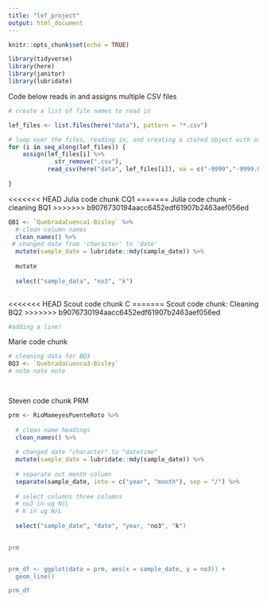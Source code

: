 ```yaml
---
title: "lef_project"
output: html_document
---
```


```r
knitr::opts_chunk$set(echo = TRUE)

library(tidyverse)
library(here)
library(janitor)
library(lubridate)
```

Code below reads in and assigns multiple CSV files
```r
# create a list of file names to read in

lef_files <- list.files(here("data"), pattern = "*.csv")

# loop over the files, reading in, and creating a stored object with assign
for (i in seq_along(lef_files)) {
    assign(lef_files[i] %>%
             str_remove(".csv"),
           read_csv(here("data", lef_files[i]), na = c("-9999","-9999.0","-9999.00")))
  
}


```

<<<<<<< HEAD
Julia code chunk CQ1
=======
Julia code chunk - cleaning BQ1
>>>>>>> b9076730194aacc6452edf61907b2463aef056ed
```r
QB1 <- `QuebradaCuenca1-Bisley` %>% 
  # clean column names
  clean_names() %>% 
 # changed date from 'character' to 'date'
  mutate(sample_date = lubridate::mdy(sample_date)) %>% 
  
  mutate
  
  select("sample_data", "no3", "k")
  

```

<<<<<<< HEAD
Scout code chunk C
=======
Scout code chunk: Cleaning BQ2
>>>>>>> b9076730194aacc6452edf61907b2463aef056ed
```r
#adding a line!
```


Marie code chunk
```r
# cleaning data for BQ3
BQ3 <- `QuebradaCuenca3-Bisley`
# note note note
  



```

Steven code chunk PRM
```r
prm <- RioMameyesPuenteRoto %>% 
  
  # clean name headings
  clean_names() %>% 
  
  # changed date "character" to "datetime"
  mutate(sample_date = lubridate::mdy(sample_date)) %>% 
  
  # separate out month column
  separate(sample_date, into = c("year", "month"), sep = "/") %>% 
  
  # select columns three columns
  # no3 in ug N/L
  # K in ug N/L
  
  select("sample_date", "date", "year, "no3", "k")
  

prm


prm_df <- ggplot(data = prm, aes(x = sample_date, y = no3)) +
  geom_line()

prm_df

```

